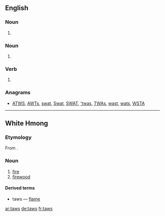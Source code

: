 ==English==

===Noun===
{{en-noun|tawses}}

# {{alternative spelling of|tawse|lang=en}}

===Noun===
{{head|en|noun plural form}}

# {{plural of|taw|lang=en}}

===Verb===
{{head|en|verb form}}

# {{en-third-person singular of|taw}}

===Anagrams===
* [[ATWS#English|ATWS]], [[AWTs#English|AWTs]], [[swat#English|swat]], [[Swat#English|Swat]], [[SWAT#English|SWAT]], [['twas#English|'twas]], [[TWAs#English|TWAs]], [[wast#English|wast]], [[wats#English|wats]], [[WSTA#English|WSTA]]

----

==White Hmong==

===Etymology===
From {{etyl|hmx-pro|mww}} {{m|hmx-pro|*douX}}.

===Noun===
{{head|mww|noun}}

# [[fire]]
# [[firewood]]

====Derived terms====
* {{l|mww|nplaig|nplaim}} taws — [[flame]]

[[ar:taws]]
[[de:taws]]
[[fr:taws]]